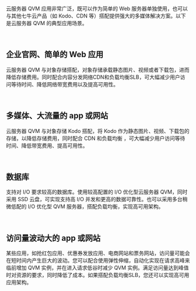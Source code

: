 云服务器 QVM  应用非常广泛，既可以作为简单的 Web 服务器单独使用，也可以与其他七牛云产品（如 Kodo、CDN 等）搭配提供强大的多媒体解决方案。以下是云服务器 QVM 的典型应用场景。

<br>

<a id="step01"></a>
## **企业官网、简单的 Web 应用** 

云服务器 QVM 与对象存储搭配，对象存储承载静态图片、视频或者下载包，进而降低存储费用。同时配合内容分发网络CDN和负载均衡SLB，可大幅减少用户访问等待时间、降低网络带宽费用以及提高可用性。

<br>

<a id="step02"></a>
## **多媒体、大流量的 app 或网站** 

云服务器 QVM 与对象存储 Kodo 搭配，将 Kodo 作为静态图片、视频、下载包的存储，以降低存储费用，同时配合 CDN 和负载均衡 ，可大幅减少用户访问等待时间、降低带宽费用、提高可用性。

<br>

<a id="step03"></a>
## **数据库** 

支持对 I/O 要求较高的数据库。使用较高配置的 I/O 优化型云服务器 QVM，同时采用 SSD 云盘，可实现支持高 I/O 并发和更高的数据可靠性。也可以采用多台稍微低配的 I/O 优化型 QVM 服务器，搭配负载均衡，实现高可用架构。

<br>

<a id="step04"></a>
## **访问量波动大的 app 或网站** 

某些应用，如抢红包应用、优惠券发放应用、电商网站和票务网站，访问量可能会在短时间内产生巨大的波动。您可以配合使用弹性伸缩，自动化实现在请求高峰来临前增加 QVM 实例，并在进入请求低谷时减少 QVM 实例。满足访问量达到峰值时对资源的要求，同时降低了成本。如果搭配负载均衡SLB，您还可以实现高可用应用架构。

